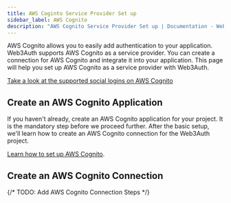 ```yaml
---
title: AWS Coginto Service Provider Set up
sidebar_label: AWS Cognito
description: "AWS Cognito Service Provider Set up | Documentation - Web3Auth"
---
```


AWS Cognito allows you to easily add authentication to your application. Web3Auth supports AWS
Cognito as a service provider. You can create a connection for AWS Cognito and integrate it into
your application. This page will help you set up AWS Cognito as a service provider with Web3Auth.

[Take a look at the supported social logins on AWS Cognito](https://docs.aws.amazon.com/cognito/latest/developerguide/cognito-user-pools-social-idp.html)

## Create an AWS Cognito Application

If you haven't already, create an AWS Cognito application for your project. It is the mandatory step
before we proceed further. After the basic setup, we'll learn how to create an AWS Cognito
connection for the Web3Auth project.

[Learn how to set up AWS Cognito](https://docs.aws.amazon.com/cognito/latest/developerguide/cognito-console).

## Create an AWS Cognito Connection

{/* TODO: Add AWS Cognito Connection Steps */}
